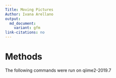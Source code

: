 ```yaml
---
Title: Moving Pictures
Author: Ivana Arellano
output:
  md_document:
    variant: gfm
link-citations: no
---
```


# Methods

The following commands were run on qiime2-2019.7

```R
```


